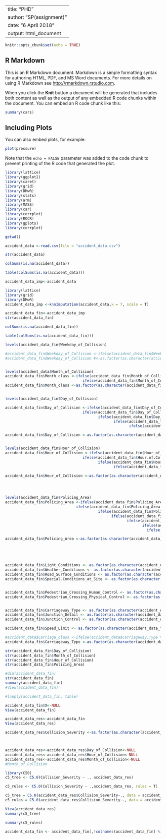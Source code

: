 
---
title: "PHD"
author: "SP(assignment)"
date: "6 April 2018"
output: html_document
---

```{r setup, include=FALSE}
knitr::opts_chunk$set(echo = TRUE)
```

## R Markdown

This is an R Markdown document. Markdown is a simple formatting syntax for authoring HTML, PDF, and MS Word documents. For more details on using R Markdown see <http://rmarkdown.rstudio.com>.

When you click the **Knit** button a document will be generated that includes both content as well as the output of any embedded R code chunks within the document. You can embed an R code chunk like this:

```{r cars}
summary(cars)
```

## Including Plots

You can also embed plots, for example:

```{r pressure, echo=FALSE}
plot(pressure)
```

Note that the `echo = FALSE` parameter was added to the code chunk to prevent printing of the R code that generated the plot.
```{r}
library(lattice)
library(ggplot2)
library(caret)
library(grid)
library(DMwR)
library(stats)
library(arm)
library(MASS)
library(car)
library(corrplot)
library(ROCR)
library(gplots)
library(corrplot)

getwd()

```
```{r}
accident_data <-read.csv(file = "accident_data.csv")

str(accident_data)

```
```{R}
colSums(is.na(accident_data))

table(colSums(is.na(accident_data)))

```
```{r}
accident_data_imp<-accident_data

library(lattice)
library(grid)
library(DMwR)
accident_data_imp <-knnImputation(accident_data,k = 7, scale = T)


```

```{r}
accident_data_fin<-accident_data_imp
str(accident_data_fin)
```
```{r}
colSums(is.na(accident_data_fin))

table(colSums(is.na(accident_data_fin)))

```

```{r}


levels(accident_data_fin$Weekday_of_Collision)

#accident_data_fin$Weekday_of_Collision <-ifelse(accident_data_fin$Weekday_of_Collision %in% c("MON", "THU", "TUE","WED"), "Weekdays", "Weekends")
#accident_data_fin$Weekday_of_Collision #<-as.factor(as.character(accident_data_fin$Weekday_of_Collision))


levels(accident_data$Month_of_Collision)
accident_data_fin$Month_class <-ifelse(accident_data_fin$Month_of_Collision %in% c("1","2","3","4"), "First_4", 
                                   ifelse(accident_data_fin$Month_of_Collision %in% c("5","6","7","8"), "Second_4", "Last_4"))
accident_data_fin$Month_class <-as.factor(as.character(accident_data_fin$Month_class))


levels(accident_data_fin$Day_of_Collision)

accident_data_fin$Day_of_Collision <-ifelse(accident_data_fin$Day_of_Collision %in% c(1,2,3,4,5), "Day1-5",
                                   ifelse(accident_data_fin$Day_of_Collision %in% c(6,7,8,9,10), "Day6-10",
                                          ifelse(accident_data_fin$Day_of_Collision %in% c(11,12,13,14,15), "Day11-15",
                                                 ifelse(accident_data_fin$Day_of_Collision %in% c(16,17,18,19,20), "Day16-20",
                                                        ifelse(accident_data_fin$Day_of_Collision %in% c(21,22,23,24,25), "Day21-25", "Day25-31")))))

accident_data_fin$Day_of_Collision <-as.factor(as.character(accident_data_fin$Day_of_Collision))


levels(accident_data_fin$Hour_of_Collision)
accident_data_fin$Hour_of_Collision <-ifelse(accident_data_fin$Hour_of_Collision %in% c("1","2","3","4","5"), "Midnight",
                                   ifelse(accident_data_fin$Hour.of.Collision..24.hour. %in% c("6","7","8","9","10"), "Morning",
                                          ifelse(accident_data_fin$Hour_of_Collision %in% c("11","12","13","14","15"), "Afternoon",
                                                 ifelse(accident_data_fin$Hour_of_Collision %in% c("16","17","18","19","20"), "Evening","Night"))))

accident_data_fin$Hour_of_Collision <-as.factor(as.character(accident_data_fin$Hour_of_Collision))




levels(accident_data_fin$Policing_Area)
accident_data_fin$Policing_Area <-ifelse(accident_data_fin$Policing_Area %in% c("ANTN","ANTR","ARBC","ARDS","ARMA"), "R_1",
                                ifelse(accident_data_fin$Policing_Area %in% c("ARND","BANB","BELC","BELE","BELN"), "R_2",
                                          ifelse(accident_data_fin$Policing_Area %in% c("BELS","BELW","BMEN","BMON","CCGL"), "R_3",
                                                ifelse(accident_data_fin$Policing_Area %in% c("CFER","COLE","COOK","CRAI","CREA"), "R_4",
                                                       ifelse(accident_data$Policing_Area %in% c("DAST","DCST","DOWN","FERM","FERO"), "R_5",
                                                              ifelse(accident_data$Policing_Area %in% c("FOYL","LARN","LIMA","LISB","LISC"), "R_6",
                                                                ifelse(accident_data$Policing_Area %in% c("MEAN","MFEL","MIDU","MOYL","NABB"),"R_7","R_8")))))))

accident_data_fin$Policing_Area <-as.factor(as.character(accident_data_fin$Policing_Area))






```
```{r}
accident_data_fin$Light_Conditions <- as.factor(as.character(accident_data_fin$Light_Conditions))
accident_data_fin$Weather_Conditions <- as.factor(as.character(accident_data_fin$Weather_Conditions))
accident_data_fin$Road_Surface_Conditions <- as.factor(as.character(accident_data_fin$Road_Surface_Conditions))
accident_data_fin$Special.Conditions_at_Site <- as.factor(as.character(accident_data_fin$Special_Conditions_at_Site))


accident_data_fin$Pedestrian_Crossing_Human_Control <- as.factor(as.character(accident_data_fin$Pedestrian_Crossing_Human_Control))
accident_data_fin$Pedestrian_Crossing_Physical_Control <- as.factor(as.character(accident_data_fin$Pedestrian_Crossing_Physical_Control))


accident_data_fin$Carriageway_Type <- as.factor(as.character(accident_data_fin$Carriageway_Type))
accident_data_fin$Junction_Detail <- as.factor(as.character(accident_data_fin$Junction_Detail))
accident_data_fin$Junction_Control <- as.factor(as.character(accident_data_fin$Junction_Control))

accident_data_fin$Speed_Limit <- as.factor(as.character(accident_data_fin$Speed_Limit))

#accident_data$Carriage_class <-ifelse(accident_data$Carriageway.Type %in% c("1", "2", "11"), "Carriage_Type_1", "Carriage_Type_2")
accident_data_fin$Carriageway_Type <-as.factor(as.character(accident_data_fin$Carriageway_Type))


```

```{r}

str(accident_data_fin$Day_of_Collision)
str(accident_data_fin$Month_of_Collision)
str(accident_data_fin$Hour_of_Collision)
str(accident_data_fin$Policing_Area)

```
```{r}
#dim(accident_data_fin)
str(accident_data_fin)
summary(accident_data_fin)
#View(accident_data_fin)


```

```{r}
#lapply(accident_data_fin, table)

accident_data_fin$X<-NULL
View(accident_data_fin)


```

```{R}
accident_data_res<-accident_data_fin
View(accident_data_res)
```

```{r}
accident_data_res$Collision_Severity <-as.factor(as.character(accident_data_res$Collision_Severity))



accident_data_res<-accident_data_res$Day_of_Collision<-NULL
accident_data_res<-accident_data_res$Hour_of_Collision<-NULL
accident_data_res<-accident_data_res$Month_of_Collision<-NULL
#Month_of_Collision

library(C50)
c5_tree <- C5.0(Collision_Severity ~ ., accident_data_res)

c5_rules <- C5.0(Collision_Severity ~ .,accident_data_res, rules = T)

```

```{r}
c5_tree = C5.0(accident_data_res$Collision_Severity~., data = accident_data_res)
c5_rules = C5.0(accident_data_res$Collision_Severity~., data = accident_data_res, rules = T)
```

```{r}
View(accident_data_res)
summary(c5_tree)

```
```{r}
summary(c5_rules)
```

```{r}
accident_data_fin <- accident_data_fin[,!colnames(accident_data_fin) %in% c("Weekday_of_Collision","Month_of_Collision","Day_of_Collision","Hour_of_Collision","Policing.Area")]

```

```{r}


```

```{r}


```
```{r}


```

```{r}

```

```{R}


```

```{r}

```